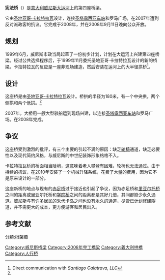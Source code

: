 {{Infobox Bridge
|bridge_name   = 宪法桥
|image         =Ponte della Costituzione.JPG
|caption       = 
|official_name = 
|carries       = 
|crosses       = [[大运河_(威尼斯)|大运河]]
|locale        = [[威尼斯|威尼斯]]
|maint         = 威尼斯市
|id            = 
|designer      = [[圣地亚哥·卡拉特拉瓦|圣地亚哥·卡拉特拉瓦]]
|design        = 拱形[[桁架桥|桁架桥]]
|material      = [[钢|钢]]与[[钢筋混凝土|钢筋混凝土]]外包伊斯特利亚石<ref name="calatrava" />
|spans         =
|pierswater    = 
|mainspan      = 79.72米<ref name="calatrava" />
|length        = 
|width         =  9.38米到17.68米<ref name="calatrava" />
|height        = 
|load          = 
|clearance     = 
|below         = 7.04米（高潮位）<ref name="calatrava" />
|traffic       = 
|begin         = 1999年7月<ref name="calatrava" />
|complete      = 
|open          = 
|closed        = 
|toll          = 
|map_cue       = 
|map_image     = 
|map_text      = 
|map_width     = 
|coordinates   = {{coord|45.438869059304|12.319427205698|type:landmark_region:IT|display=inline,title}}
|lat           = 
|long          = 
}}
'''宪法桥'''（{{lang-it|Ponte della Costituzione}}）是[[意大利|意大利]][[威尼斯|威尼斯]][[大运河_(威尼斯)|大运河]]上的第四座桥梁。

它由[[圣地亚哥·卡拉特拉瓦|圣地亚哥·卡拉特拉瓦]]设计，连接[[圣塔露西亚车站|圣塔露西亚车站]]和罗马广场，在2007年遭到反对派政客的抗议。它完成于2008年，并在2008年9月11日晚向公众开放。

==规划==
1999年6月，威尼斯市政当局起草了一份初步计划，计划在大运河上兴建第四座桥梁。经过公共选择程序后，于1999年11月委托圣地亚哥·卡拉特拉瓦设计的新的桥梁。卡拉特拉瓦的反应是一座非现场建造，然后安装在运河上的大半径拱桥<ref name="calatrava">Direct communication with ''Santiago Calatrava, LLC''</ref>。

{{cquote|这座桥位于一个战略地点，连接大运河北岸的圣塔露西亚火车站，和南岸的罗马广场（该城的汽车/巴士抵达站）。这座桥在功能方面和象征意义方面都很重要，用大运河的全景，欢迎来到威尼斯的游客。<ref name="calatrava" />}}

==设计== 
这座桥是由[[圣地亚哥·卡拉特拉瓦|圣地亚哥·卡拉特拉瓦]]设计。桥拱的半径为180米，有一个中央拱，两个侧拱和两个低拱。<ref Name="calatrava" />

2007年，大桥用一艘大型驳船运到现场兴建，以连接[[圣塔露西亚车站|圣塔露西亚车站]]和罗马广场。在2008年完成。

==争议  ==
这座桥受到激烈的批评，有三个主要的引起不满的原因：缺乏[[轮椅|轮椅]]通道，缺乏必要性以及现代简约风格，与威尼斯的中世纪装饰形象格格不入。 

卡拉特拉瓦桥的桥面相当陡峭，这意味着老人攀登有困难，轮椅也无法通过。由于持续的抗议，在2010年安装了一个机械升降系统，花费了大量的费用，因为它不是原来设计的一部分。

这座新桥的地点与现有的[[赤足桥|赤足桥]]过于接近也引起了争议，因为赤足桥和[[里亚尔托桥|里亚尔托桥]]之间的距离或里亚尔托桥和[[学院桥|学院桥]]之间的距离都是其好几倍，其间都缺少永久通道。威尼斯与有许多居民的[[朱代卡岛|朱代卡岛]]之间也没有永久的通道，尽管已计划修建隧道，并不需更大的成本，更方便游客和居民出入。

==参考文献==
{{reflist}}
{{Commons-inline|Category:Ponte della Constituzione}}

[[Category:威尼斯桥梁|Category:威尼斯桥梁]]
[[分類:桁架橋|分類:桁架橋]]
[[Category:2008年完工橋梁|Category:2008年完工橋梁]]
[[Category:義大利拱橋|Category:義大利拱橋]]
[[Category:人行桥|Category:人行桥]]